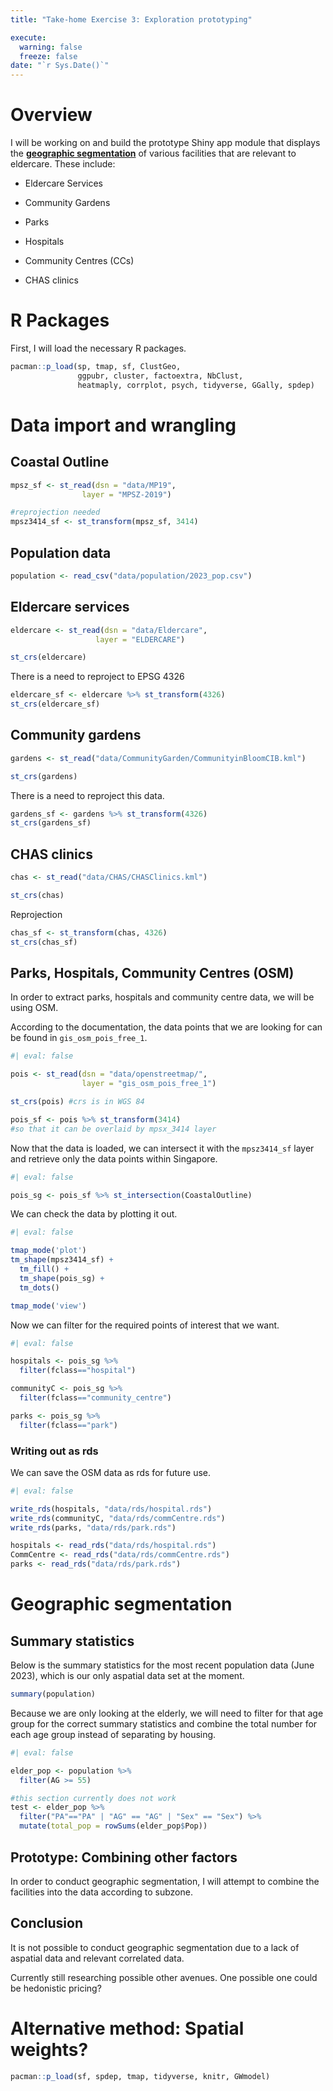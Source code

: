 ```yaml
---
title: "Take-home Exercise 3: Exploration prototyping"

execute:
  warning: false
  freeze: false
date: "`r Sys.Date()`"
---
```


# Overview

I will be working on and build the prototype Shiny app module that displays the [**geographic segmentation**]{.underline} of various facilities that are relevant to eldercare. These include:

-   Eldercare Services

-   Community Gardens

-   Parks

-   Hospitals

-   Community Centres (CCs)

-   CHAS clinics

# R Packages

First, I will load the necessary R packages.

```r
pacman::p_load(sp, tmap, sf, ClustGeo, 
               ggpubr, cluster, factoextra, NbClust,
               heatmaply, corrplot, psych, tidyverse, GGally, spdep)
```

# Data import and wrangling

## Coastal Outline

```r
mpsz_sf <- st_read(dsn = "data/MP19", 
                layer = "MPSZ-2019")

#reprojection needed
mpsz3414_sf <- st_transform(mpsz_sf, 3414)
```

## Population data

```r
population <- read_csv("data/population/2023_pop.csv")
```

## Eldercare services

```r
eldercare <- st_read(dsn = "data/Eldercare", 
                   layer = "ELDERCARE")

st_crs(eldercare)
```

There is a need to reproject to EPSG 4326

```r
eldercare_sf <- eldercare %>% st_transform(4326)
st_crs(eldercare_sf)
```

## Community gardens

```r
gardens <- st_read("data/CommunityGarden/CommunityinBloomCIB.kml")

st_crs(gardens)
```

There is a need to reproject this data.

```r
gardens_sf <- gardens %>% st_transform(4326)
st_crs(gardens_sf)
```

## CHAS clinics

```r
chas <- st_read("data/CHAS/CHASClinics.kml")

st_crs(chas)
```

Reprojection

```r
chas_sf <- st_transform(chas, 4326)
st_crs(chas_sf)
```

## Parks, Hospitals, Community Centres (OSM)

In order to extract parks, hospitals and community centre data, we will be using OSM.

According to the documentation, the data points that we are looking for can be found in `gis_osm_pois_free_1`.

```r
#| eval: false

pois <- st_read(dsn = "data/openstreetmap/",
                layer = "gis_osm_pois_free_1")

st_crs(pois) #crs is in WGS 84

pois_sf <- pois %>% st_transform(3414)
#so that it can be overlaid by mpsx_3414 layer
```

Now that the data is loaded, we can intersect it with the `mpsz3414_sf` layer and retrieve only the data points within Singapore.

```r
#| eval: false

pois_sg <- pois_sf %>% st_intersection(CoastalOutline)
```

We can check the data by plotting it out.

```r
#| eval: false

tmap_mode('plot')
tm_shape(mpsz3414_sf) +
  tm_fill() +
  tm_shape(pois_sg) +
  tm_dots()

tmap_mode('view')
```

Now we can filter for the required points of interest that we want.

```r
#| eval: false

hospitals <- pois_sg %>%
  filter(fclass=="hospital")

communityC <- pois_sg %>%
  filter(fclass=="community_centre")

parks <- pois_sg %>%
  filter(fclass=="park")
```

### Writing out as rds

We can save the OSM data as rds for future use.

```r
#| eval: false

write_rds(hospitals, "data/rds/hospital.rds")
write_rds(communityC, "data/rds/commCentre.rds")
write_rds(parks, "data/rds/park.rds")
```

```r
hospitals <- read_rds("data/rds/hospital.rds")
CommCentre <- read_rds("data/rds/commCentre.rds")
parks <- read_rds("data/rds/park.rds")
```

# Geographic segmentation
## Summary statistics
Below is the summary statistics for the most recent population data (June 2023), which is our only aspatial data set at the moment.
```r
summary(population)
```
Because we are only looking at the elderly, we will need to filter for that age group for the correct summary statistics and combine the total number for each age group instead of separating by housing.

```r
#| eval: false

elder_pop <- population %>%
  filter(AG >= 55)

#this section currently does not work
test <- elder_pop %>%
  filter("PA"=="PA" | "AG" == "AG" | "Sex" == "Sex") %>%
  mutate(total_pop = rowSums(elder_pop$Pop))
```

## Prototype: Combining other factors
In order to conduct geographic segmentation, I will attempt to combine the facilities into the data according to subzone.

## Conclusion
It is not possible to conduct geographic segmentation due to a lack of aspatial data and relevant correlated data.

Currently still researching possible other avenues. One possible one could be hedonistic pricing?

# Alternative method: Spatial weights?

```r
pacman::p_load(sf, spdep, tmap, tidyverse, knitr, GWmodel)
```
